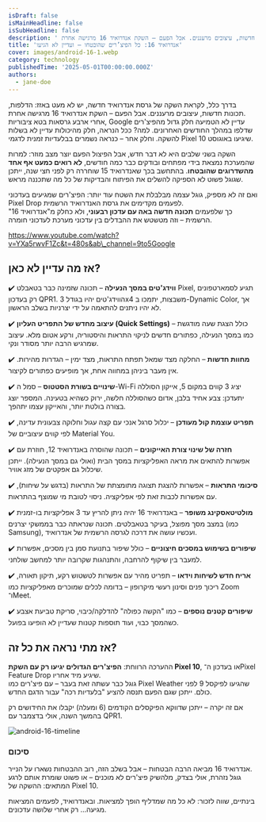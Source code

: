 ```yaml
---
isDraft: false
isMainHeadline: false
isSubHeadline: false
description: ' בדרך כלל, לקראת השקה של גרסת אנדרואיד חדשה, יש לא מעט באזז: הדלפות, תכונות חדשות, עיצובים מרעננים. אבל הפעם – השקת אנדרואיד 16 מרגישה אחרת.'
title: 'אנדרואיד 16: כל הפיצ’רים שהובטחו – ועדיין לא הגיעו'
cover: images/android-16-1.webp
category: technology
publishedTime: '2025-05-01T00:00:00.000Z'
authors:
  - jane-doe
---
```


בדרך כלל, לקראת השקה של גרסת אנדרואיד חדשה, יש לא מעט באזז: הדלפות, תכונות חדשות, עיצובים מרעננים. אבל הפעם – השקת אנדרואיד 16 מרגישה אחרת.  
אחרי ארבע גרסאות בטא ציבוריות, Google עדיין לא הטמיעה חלק גדול מהפיצ'רים שדלפו במהלך החודשים האחרונים. למה? ככל הנראה, חלק מהיכולות עדיין לא בשלות להשקה. וחלק אחר – כנראה נשמרים בבלעדיות זמנית לדגמי Pixel 10 שיגיעו באוגוסט.

השקה בשני שלבים היא לא דבר חדש, אבל הפיצול הפעם יוצר מצב מוזר: למרות שהמערכת נמצאת בידי מפתחים ובודקים כבר כמה חודשים, **לא רואים כמעט אף אחד מהשדרוגים שהובטחו**. בהתחשב בכך שאנדרואיד 15 שוחררה רק לפני חצי שנה, ייתכן שגוגל פשוט לא הספיקה להשלים את הפיתוח והבדיקות של כל מה שתכננה מראש.

ואם זה לא מספיק, גוגל עצמה מבלבלת את השטח עוד יותר: הפיצ'רים שמגיעים בעדכוני Pixel Drop לפעמים מקדימים את גרסת האנדרואיד הרשמית.  
כך שלפעמים **תכונה חדשה באה עם עדכון רבעוני**, ולא כחלק מ"אנדרואיד 16" הרשמית – וזה מטשטש את ההבדלים בין עדכוני מערכת לעדכוני חומרה.

https://www.youtube.com/watch?v=YXa5rwvF1Zc&t=480s&ab\_channel=9to5Google

## **אז מה עדיין לא כאן?**

✔️ **ווידג'טים במסך הנעילה** – תכונה שזמינה כבר בטאבלט Pixel, תגיע לסמארטפונים רק בעדכון QPR1. הווידג'טים יהיו בגודל 3x4 משבצות, יתמכו ב-Dynamic Color, אך לא יהיו ניתנים להתאמה על ידי יצרניות בשלב הראשון.

✔️ **עיצוב מחדש של התפריט העליון (Quick Settings)** – כולל הצגת שעה מודגשת כמו במסך הנעילה, כפתורים חדשים לניקוי התראות והיסטוריה, ורקע אטום מלא. עיצוב שמרגיש הרבה יותר מסודר ונקי.

✔️ **מחוות חדשות** – החלקה מצד שמאל תפתח התראות, מצד ימין – הגדרות מהירות. אין מעבר ביניהן במחווה אחת, אך מופיעים כפתורים לקיצור.

✔️ **שינויים בשורת הסטטוס** – סמל ה-Wi-Fi יציג 3 קווים במקום 5, אייקון הסוללה יתעדכן: צבע אחיד בלבן, אדום כשהסוללה חלשה, ירוק כשהיא בטעינה. המספר יוצג בצורה בולטת יותר, והאייקון עצמו יתהפך.

✔️ **תפריט עוצמת קול מעודכן** – יכלול סרגל אנכי עם קצה עגול וחלוקה צבעונית עדינה, לפי קווים עיצוביים של Material You.

✔️ **חזרה של שינוי צורת האייקונים** – תכונה שהוסרה באנדרואיד 12, חוזרת עם אפשרות להתאים את מראה האפליקציות במסך הבית (ואולי גם במסך הנעילה). ייתכן שיכלול גם אפקטים של מזג אוויר.

✔️ **סיכומי התראות** – אפשרות להצגת תצוגה מתומצתת של התראות (בדגש על שיחות), עם אפשרות לכבות זאת לפי אפליקציה. ניסוי לטובת מי שמוצף בהתראות.

✔️ **מולטיטאסקינג משופר** – באנדרואיד 16 יהיה ניתן להריץ עד 3 אפליקציות בו-זמנית במצב מסך מפוצל, בעיקר בטאבלטים. תכונה שנראתה כבר בממשקי יצרנים (כמו Samsung), ועכשיו עושה את דרכה לגרסה הרשמית של אנדרואיד.

✔️ **שיפורים בשימוש במסכים חיצוניים** – כולל שיפור בתנועת סמן בין מסכים, אפשרות למעבר בין שיקוף להרחבה, והתנהגות שקרובה יותר למחשב שולחני.

✔️ **אריח חדש לשיחות וידאו** – תפריט מהיר עם אפשרות לטשטוש רקע, תיקון תאורה, ריכוך פנים וסינון רעשי מיקרופון – בדומה לכלים שמוכרים מאפליקציות כמו Zoom ו־Meet.

✔️ **שיפורים קטנים נוספים** – כמו "הקשה כפולה" להדלקה/כיבוי, סריקת טביעת אצבע כשהמסך כבוי, ועוד תוספות קטנות שעדיין לא הופיעו בפועל.

## **אז מתי נראה את כל זה?**

ההערכה הרווחת: **הפיצ'רים הגדולים יגיעו רק עם השקת Pixel 10**, או בעדכון ה־Pixel Feature Drop שיגיע מיד אחריו.  
גוגל כבר עשתה זאת בעבר – עם פיצ'רים כמו Pixel Weather שהגיעו לפיקסל 9 לפני כולם. ייתכן שגם הפעם תנסה להציע "בלעדיות רכה" עבור הדגם החדש.

אם זה יקרה – ייתכן שדווקא הפיקסלים הקודמים (6 ומעלה) יקבלו את החידושים רק בהמשך השנה, אולי בדצמבר עם QPR1.

![android-16-timeline](images/android-16-timeline.webp)

### **סיכום**

אנדרואיד 16 מביאה הרבה הבטחות – אבל בשלב הזה, רוב ההבטחות נשארו על הנייר.  
גוגל נזהרת, אולי בצדק, מלהשיק פיצ'רים לא מוכנים – או פשוט שומרת אותם לרגע המתאים: ההשקה של Pixel 10.

בינתיים, שווה לזכור: לא כל מה שמדליף הופך למציאות. ובאנדרואיד, לפעמים המציאות מגיעה... רק אחרי שלושה עדכונים.
